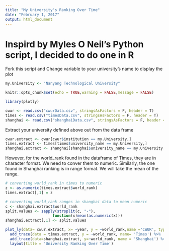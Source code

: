 ---
title: "My University's Ranking Over Time"
date: "February 1, 2017"
output: html_document
---


# Inspird by Myles O Neil's Python script, I decided to do one in R 


Fork this script and Change variable to your university's name to display the plot 

```{r}
my.University <- "Nanyang Technological University"
```



```{r setup, include=FALSE}
knitr::opts_chunk$set(echo = TRUE,warning = FALSE,message = FALSE)
```

```{r Load-libraries}
library(plotly)
```

```{r Loading-datasets}
cwur <- read.csv("cwurData.csv", stringsAsFactors = F, header = T)
times <- read.csv("timesData.csv", stringsAsFactors = F, header = T)
shanghai <- read.csv("shanghaiData.csv", stringsAsFactors = F, header = T)
```

Extract your university defined above out from the data frame
```{r Data-Extracting}
cwur.extract <- cwur[cwur$institution == my.University,]
times.extract <- times[times$university_name == my.University,]
shanghai.extract <- shanghai[shanghai$university_name == my.University,]
```

However, for the world_rank found in the dataframe of Times, they are in character format. We need to conver them to numeric. Similarly, the one found in Shanghai ranking is in range format. We will take the mean of the range.


```{r Data-cleaning}
# converting world_rank in times to numeric 
z <- as.numeric(times.extract$world_rank)
times.extract[,1] = z 

# converting world_rank ranges in shanghai data to mean numeric  
c <- shanghai.extract$world_rank
split.values <- sapply(strsplit(c, "-"),
                     function(x)mean(as.numeric(x)))
shanghai.extract[,1] <- split.values
```

```{r plotly-output}
plot_ly(data= cwur.extract, x= ~year, y = ~world_rank,name ='CWUR', type='scatter', mode='lines') %>% 
  add_trace(data = times.extract, y = ~world_rank, name= 'Times') %>% 
  add_trace(data=shanghai.extract, y=~world_rank, name = 'Shanghai') %>% 
  layout(title = 'University Ranking Over Time')
```

